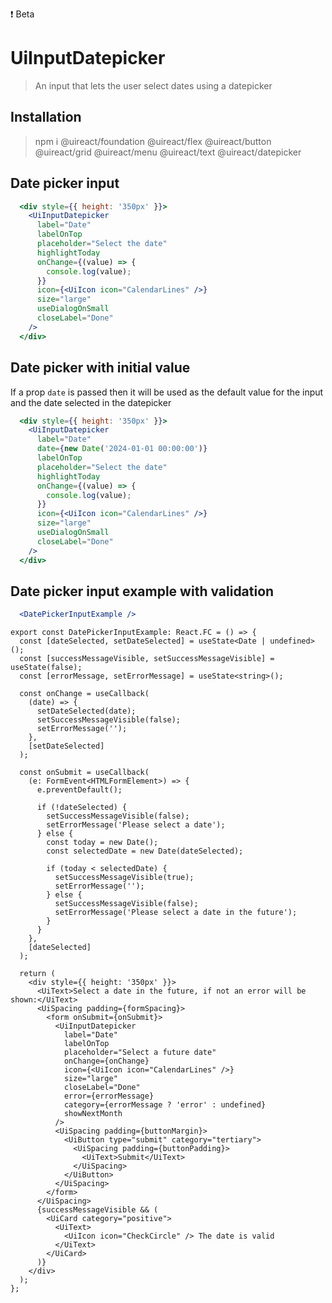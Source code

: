 

<UiBadge category="warning">❗️ Beta</UiBadge>

# UiInputDatepicker

> An input that lets the user select dates using a datepicker

## Installation

> npm i @uireact/foundation @uireact/flex @uireact/button @uireact/grid @uireact/menu @uireact/text @uireact/datepicker

## Date picker input

```jsx live scope={{ UiInputDatepicker, UiIcon }}
  <div style={{ height: '350px' }}>
    <UiInputDatepicker
      label="Date"
      labelOnTop
      placeholder="Select the date"
      highlightToday
      onChange={(value) => {
        console.log(value);
      }}
      icon={<UiIcon icon="CalendarLines" />}
      size="large"
      useDialogOnSmall
      closeLabel="Done"
    />
  </div>
```

## Date picker with initial value

If a prop `date` is passed then it will be used as the default value for the input and the date selected in the datepicker

```jsx live scope={{ UiInputDatepicker, UiIcon }}
  <div style={{ height: '350px' }}>
    <UiInputDatepicker
      label="Date"
      date={new Date('2024-01-01 00:00:00')}
      labelOnTop
      placeholder="Select the date"
      highlightToday
      onChange={(value) => {
        console.log(value);
      }}
      icon={<UiIcon icon="CalendarLines" />}
      size="large"
      useDialogOnSmall
      closeLabel="Done"
    />
  </div>
```

## Date picker input example with validation

```jsx live scope={{ DatePickerInputExample }}
  <DatePickerInputExample />
```

```tsx
export const DatePickerInputExample: React.FC = () => {
  const [dateSelected, setDateSelected] = useState<Date | undefined>();
  const [successMessageVisible, setSuccessMessageVisible] = useState(false);
  const [errorMessage, setErrorMessage] = useState<string>();

  const onChange = useCallback(
    (date) => {
      setDateSelected(date);
      setSuccessMessageVisible(false);
      setErrorMessage('');
    },
    [setDateSelected]
  );

  const onSubmit = useCallback(
    (e: FormEvent<HTMLFormElement>) => {
      e.preventDefault();

      if (!dateSelected) {
        setSuccessMessageVisible(false);
        setErrorMessage('Please select a date');
      } else {
        const today = new Date();
        const selectedDate = new Date(dateSelected);

        if (today < selectedDate) {
          setSuccessMessageVisible(true);
          setErrorMessage('');
        } else {
          setSuccessMessageVisible(false);
          setErrorMessage('Please select a date in the future');
        }
      }
    },
    [dateSelected]
  );

  return (
    <div style={{ height: '350px' }}>
      <UiText>Select a date in the future, if not an error will be shown:</UiText>
      <UiSpacing padding={formSpacing}>
        <form onSubmit={onSubmit}>
          <UiInputDatepicker
            label="Date"
            labelOnTop
            placeholder="Select a future date"
            onChange={onChange}
            icon={<UiIcon icon="CalendarLines" />}
            size="large"
            closeLabel="Done"
            error={errorMessage}
            category={errorMessage ? 'error' : undefined}
            showNextMonth
          />
          <UiSpacing padding={buttonMargin}>
            <UiButton type="submit" category="tertiary">
              <UiSpacing padding={buttonPadding}>
                <UiText>Submit</UiText>
              </UiSpacing>
            </UiButton>
          </UiSpacing>
        </form>
      </UiSpacing>
      {successMessageVisible && (
        <UiCard category="positive">
          <UiText>
            <UiIcon icon="CheckCircle" /> The date is valid
          </UiText>
        </UiCard>
      )}
    </div>
  );
};
```
